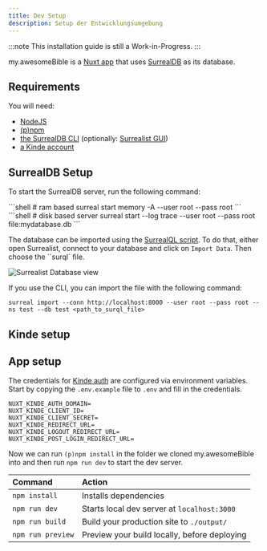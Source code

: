 ```yaml
---
title: Dev Setup
description: Setup der Entwicklungsumgebung
---
```


:::note
 This installation guide is still a Work-in-Progress.
:::

my.awesomeBible is a [Nuxt app](https://nuxt.com) that uses [SurrealDB](https://surrealdb.com) as its database.

## Requirements
You will need:
- [NodeJS](https://nodejs.org)
- [(p)npm](https://pnpm.io/)
- [the SurrealDB CLI](https://surrealdb.com/docs/surrealdb/installation) (optionally: [Surrealist GUI](https://surrealdb.com/docs/surrealist/installation))
- [a Kinde account](https://kinde.com)

## SurrealDB Setup
To start the SurrealDB server, run the following command:

<Tabs>
  <TabItem label="Temporary Server">
  ```shell
  # ram based
  surreal start memory -A --user root --pass root
  ```
  </TabItem>
  <TabItem label="Persistent Server">
  ```shell
  # disk based server
  surreal start --log trace --user root --pass root file:mydatabase.db
  ```
  </TabItem>
</Tabs>

The database can be imported using the [SurrealQL script](https://docs.awesomebible.de/please/replace-this-v1.surql). To do that, either open Surrealist, connect to your database and click on `Import Data`. Then choose the ``surql` file.

![Surrealist Database view](../../../../assets/surrealist_import_data.png)

If you use the CLI, you can import the file with the following command:

```
surreal import --conn http://localhost:8000 --user root --pass root --ns test --db test <path_to_surql_file>
```

## Kinde setup

## App setup
The credentials for [Kinde auth](https://kinde.com) are configured via environment variables.
Start by copying the `.env.example` file to `.env` and fill in the credentials.

```
NUXT_KINDE_AUTH_DOMAIN=
NUXT_KINDE_CLIENT_ID=
NUXT_KINDE_CLIENT_SECRET=
NUXT_KINDE_REDIRECT_URL=
NUXT_KINDE_LOGOUT_REDIRECT_URL=
NUXT_KINDE_POST_LOGIN_REDIRECT_URL=
```

Now we can run `(p)npm install` in the folder we cloned my.awesomeBible into and then run `npm run dev` to start the dev server.

| Command                   | Action                                           |
| :------------------------ | :----------------------------------------------- |
| `npm install`             | Installs dependencies                            |
| `npm run dev`             | Starts local dev server at `localhost:3000`      |
| `npm run build`           | Build your production site to `./output/`        |
| `npm run preview`         | Preview your build locally, before deploying     |
